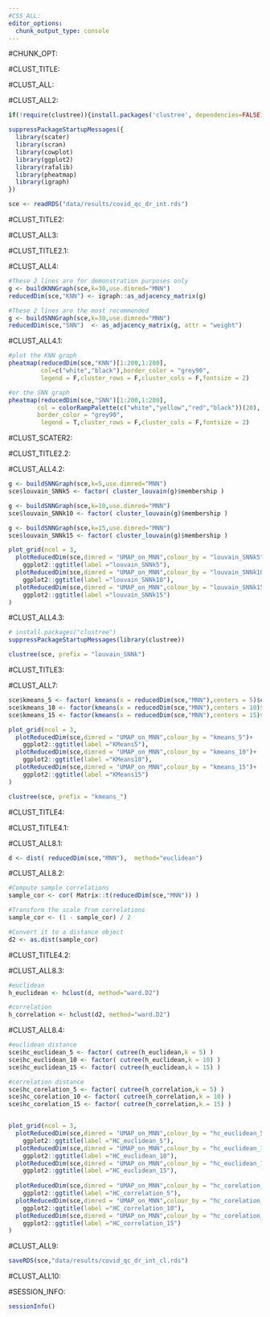 ```yaml
---
#CSS_ALL:
editor_options: 
  chunk_output_type: console
---
```


#CHUNK_OPT:

#CLUST_TITLE:

#CLUST_ALL:

#CLUST_ALL2:

```r
if(!require(clustree)){install.packages('clustree', dependencies=FALSE)}

suppressPackageStartupMessages({
  library(scater)
  library(scran)
  library(cowplot)
  library(ggplot2)
  library(rafalib)
  library(pheatmap)
  library(igraph)
})

sce <- readRDS("data/results/covid_qc_dr_int.rds")
```

#CLUST_TITLE2:

#CLUST_ALL3:

#CLUST_TITLE2.1:

#CLUST_ALL4:

```r
#These 2 lines are for demonstration purposes only
g <- buildKNNGraph(sce,k=30,use.dimred="MNN")
reducedDim(sce,"KNN") <- igraph::as_adjacency_matrix(g)

#These 2 lines are the most recommended
g <- buildSNNGraph(sce,k=30,use.dimred="MNN")
reducedDim(sce,"SNN")  <- as_adjacency_matrix(g, attr = "weight")
```

#CLUST_ALL4.1:

```r
#plot the KNN graph
pheatmap(reducedDim(sce,"KNN")[1:200,1:200],
         col=c("white","black"),border_color = "grey90",
         legend = F,cluster_rows = F,cluster_cols = F,fontsize = 2)

#or the SNN graph
pheatmap(reducedDim(sce,"SNN")[1:200,1:200],
        col = colorRampPalette(c("white","yellow","red","black"))(20), 
        border_color = "grey90",
         legend = T,cluster_rows = F,cluster_cols = F,fontsize = 2)
```

#CLUST_SCATER2:


#CLUST_TITLE2.2:

#CLUST_ALL4.2:


```r
g <- buildSNNGraph(sce,k=5,use.dimred="MNN")
sce$louvain_SNNk5 <- factor( cluster_louvain(g)$membership )

g <- buildSNNGraph(sce,k=10,use.dimred="MNN")
sce$louvain_SNNk10 <- factor( cluster_louvain(g)$membership )

g <- buildSNNGraph(sce,k=15,use.dimred="MNN")
sce$louvain_SNNk15 <- factor( cluster_louvain(g)$membership )

plot_grid(ncol = 3,
  plotReducedDim(sce,dimred = "UMAP_on_MNN",colour_by = "louvain_SNNk5")+
    ggplot2::ggtitle(label ="louvain_SNNk5"),
  plotReducedDim(sce,dimred = "UMAP_on_MNN",colour_by = "louvain_SNNk10")+
    ggplot2::ggtitle(label ="louvain_SNNk10"),
  plotReducedDim(sce,dimred = "UMAP_on_MNN",colour_by = "louvain_SNNk15")+
    ggplot2::ggtitle(label ="louvain_SNNk15")
)
```


#CLUST_ALL4.3:


```r
# install.packages("clustree")
suppressPackageStartupMessages(library(clustree))

clustree(sce, prefix = "louvain_SNNk")
```

#CLUST_TITLE3:

#CLUST_ALL7:

```r
sce$kmeans_5 <- factor( kmeans(x = reducedDim(sce,"MNN"),centers = 5)$cluster )
sce$kmeans_10 <- factor(kmeans(x = reducedDim(sce,"MNN"),centers = 10)$cluster)
sce$kmeans_15 <- factor(kmeans(x = reducedDim(sce,"MNN"),centers = 15)$cluster)

plot_grid(ncol = 3,
  plotReducedDim(sce,dimred = "UMAP_on_MNN",colour_by = "kmeans_5")+
    ggplot2::ggtitle(label ="KMeans5"),
  plotReducedDim(sce,dimred = "UMAP_on_MNN",colour_by = "kmeans_10")+
    ggplot2::ggtitle(label ="KMeans10"),
  plotReducedDim(sce,dimred = "UMAP_on_MNN",colour_by = "kmeans_15")+
    ggplot2::ggtitle(label ="KMeans15")
)
```

```r
clustree(sce, prefix = "kmeans_")
```

#CLUST_TITLE4:

#CLUST_TITLE4.1:

#CLUST_ALL8.1:

```r
d <- dist( reducedDim(sce,"MNN"),  method="euclidean")
```

#CLUST_ALL8.2:

```r
#Compute sample correlations
sample_cor <- cor( Matrix::t(reducedDim(sce,"MNN")) )

#Transform the scale from correlations
sample_cor <- (1 - sample_cor) / 2

#Convert it to a distance object
d2 <- as.dist(sample_cor)
```

#CLUST_TITLE4.2:

#CLUST_ALL8.3:

```r
#euclidean
h_euclidean <- hclust(d, method="ward.D2")

#correlation
h_correlation <- hclust(d2, method="ward.D2")
```

#CLUST_ALL8.4:

```r
#euclidean distance
sce$hc_euclidean_5 <- factor( cutree(h_euclidean,k = 5) )
sce$hc_euclidean_10 <- factor( cutree(h_euclidean,k = 10) )
sce$hc_euclidean_15 <- factor( cutree(h_euclidean,k = 15) )

#correlation distance
sce$hc_corelation_5 <- factor( cutree(h_correlation,k = 5) )
sce$hc_corelation_10 <- factor( cutree(h_correlation,k = 10) )
sce$hc_corelation_15 <- factor( cutree(h_correlation,k = 15) )


plot_grid(ncol = 3,
  plotReducedDim(sce,dimred = "UMAP_on_MNN",colour_by = "hc_euclidean_5")+
    ggplot2::ggtitle(label ="HC_euclidean_5"),
  plotReducedDim(sce,dimred = "UMAP_on_MNN",colour_by = "hc_euclidean_10")+
    ggplot2::ggtitle(label ="HC_euclidean_10"),
  plotReducedDim(sce,dimred = "UMAP_on_MNN",colour_by = "hc_euclidean_15")+
    ggplot2::ggtitle(label ="HC_euclidean_15"),
  
  plotReducedDim(sce,dimred = "UMAP_on_MNN",colour_by = "hc_corelation_5")+
    ggplot2::ggtitle(label ="HC_correlation_5"),
  plotReducedDim(sce,dimred = "UMAP_on_MNN",colour_by = "hc_corelation_10")+
    ggplot2::ggtitle(label ="HC_correlation_10"),
  plotReducedDim(sce,dimred = "UMAP_on_MNN",colour_by = "hc_corelation_15")+
    ggplot2::ggtitle(label ="HC_correlation_15")
)
```


#CLUST_ALL9:

```r
saveRDS(sce,"data/results/covid_qc_dr_int_cl.rds")
```

#CLUST_ALL10:


#SESSION_INFO:

```r
sessionInfo()
```
